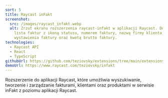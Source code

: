 ```yaml
---
sort: 5
title: Raycast inFakt
screenshot:
  src: /images/raycast_infakt.webp
  alt: Zrzut ekranu rozszerzenia raycast-infakt w aplikacji Raycast. Dostępna jest
    lista faktur z ikoną statusu, numerem faktury, nazwą firmy klienta, datą
    wystawienia faktury oraz kwotą brutto faktury.
technologies:
  - Raycast API
  - React
  - TypeScript
githubUrl: https://github.com/teziovsky/extensions/tree/main/extensions/infakt
demoUrl: https://www.raycast.com/teziovsky/infakt
---
```


Rozszerzenie do aplikacji Raycast, które umożliwia wyszukiwanie, tworzenie i zarządzanie fakturami, klientami oraz produktami w serwisie inFakt z poziomu aplikacji Raycast.
